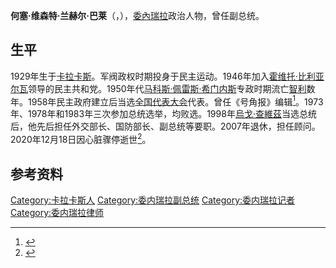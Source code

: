 {{Infobox officeholder
|name         = 何塞·维森特·兰赫尔
|native_name  = José Vicente Rangel
|image        = Jose Vicente Rangel.png
|office       = 委内瑞拉副总统
|term_start   = 2002年4月14日
|term_end     = 2007年1月3日
|president    = [[烏戈·查維茲|烏戈·查維茲]]
|predecessor  = [[迪奥斯达多·卡维略|迪奥斯达多·卡维略]]
|successor    = [[豪尔赫·罗德里格斯·戈麦斯|豪尔赫·罗德里格斯·戈麦斯]]
|office2      = 委内瑞拉[[国防部长|国防部长]]
|term_start2  = 2001年2月14日
|term_end2    = 2002年4月14日
|president2   =
|predecessor2 =
|successor2   =
|office3      = 委内瑞拉外交部长
|term_start3  = 1999年2月2日
|term_end3    = 2001年2月14日
|president3   = [[烏戈·查維茲|烏戈·查維茲]]
|predecessor3 = [[米格尔·安赫尔·布雷利·里瓦斯|米格尔·安赫尔·布雷利·里瓦斯]]
|successor3   = [[路易斯·阿方索·达维拉|路易斯·阿方索·达维拉]]
|birth_date   = {{birth date|df=yes|1929|7|10}}
|birth_place  = [[委內瑞拉|委內瑞拉]][[卡拉卡斯|卡拉卡斯]]
|death_date   = {{death date and age|df=yes|2020|12|18|1929|7|10}}
|death_place  = 委內瑞拉[[卡拉卡斯|卡拉卡斯]]
|nationality  = [[委內瑞拉|委內瑞拉]]
|party        = [[争取社会主义运动_(委内瑞拉)|争取社会主义运动]]（历史上）
|alma_mater   =
|occupation   = [[新聞工作者|新聞工作者]]
}}
'''何塞·维森特·兰赫尔·巴莱'''（{{lang-es|José Vicente Rangel Vale}}，{{bd|1929年|7月10日|2020年|12月18日|catIdx=Rangel}}），[[委內瑞拉|委內瑞拉]]政治人物，曾任副总统。

==生平==
1929年生于[[卡拉卡斯|卡拉卡斯]]。军阀政权时期投身于民主运动。1946年加入[[霍维托·比利亚尔瓦|霍维托·比利亚尔瓦]]领导的民主共和党。1950年代[[马科斯·佩雷斯·希门内斯|马科斯·佩雷斯·希门内斯]]专政时期流亡[[智利|智利]]数年。1958年民主政府建立后当选[[委内瑞拉全国代表大会|全国代表大会]]代表。曾任《号角报》编辑<ref>{{cite web |title=Muere a los 91 años José Vicente Rangel, figura histórica de la izquierda venezolana |url=https://elpais.com/internacional/2020-12-18/muere-a-los-91-anos-jose-vicente-rangel-figura-historica-de-la-izquierda-venezolana.html |publisher=[[国家报|El País]] |language=es |date=2020-12-18 |access-date=2020-12-19 |archive-date=2020-12-20 |archive-url=https://web.archive.org/web/20201220110022/https://elpais.com/internacional/2020-12-18/muere-a-los-91-anos-jose-vicente-rangel-figura-historica-de-la-izquierda-venezolana.html |dead-url=no }}</ref>。1973年、1978年和1983年三次参加总统选举，均败选。1998年[[烏戈·查維茲|烏戈·查維茲]]当选总统后，他先后担任外交部长、国防部长、副总统等要职。2007年退休，担任顾问。2020年12月18日因心脏骤停逝世<ref>{{cite web |title=Muere periodista y exvicepresidente de Venezuela José Vicente Rangel |url=https://www.reuters.com/article/venezuela-exministro-idLTAKBN28S1WU |publisher=Reuters |language=es |date=2020-12-18 |access-date=2020-12-19 |archive-date=2020-12-18 |archive-url=https://web.archive.org/web/20201218150527/https://www.reuters.com/article/venezuela-exministro-idLTAKBN28S1WU |dead-url=no }}</ref>。

==参考资料==
{{Reflist}}

{{Authority control}}

{{DEFAULTSORT:Rangel, Jose Vicente}}
[[Category:卡拉卡斯人|Category:卡拉卡斯人]]
[[Category:委内瑞拉副总统|Category:委内瑞拉副总统]]
[[Category:委内瑞拉记者|Category:委内瑞拉记者]]
[[Category:委内瑞拉律师|Category:委内瑞拉律师]]